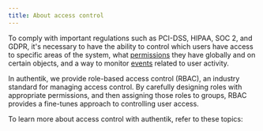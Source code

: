 ```yaml
---
title: About access control
---
```



To comply with important regulations such as PCI-DSS, HIPAA, SOC 2, and GDPR, it's necessary to have the ability to control which users have access to specific areas of the system, what [permissions](./permissions.md) they have globally and on certain objects, and a way to monitor [events](../../events) related to user activity.

In authentik, we provide role-based access control (RBAC), an industry standard for managing access control. By carefully designing roles with appropriate permissions, and then assigning those roles to groups, RBAC provides a fine-tunes approach to controlling user access.

To learn more about access control with authentik, refer to these topics:

<DocCardList items={useCurrentSidebarCategory().items} />
